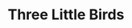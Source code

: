 ---
title: Three Little Birds
description: "An application to manage bar & kitchen orders in a hotel, and generate invoices for guests."
tags: ["NextJS", "tRPC", "Freelance"]
image: "../images/lotus-flower.png"
relatedPosts: []
relatedProjects: []
---
